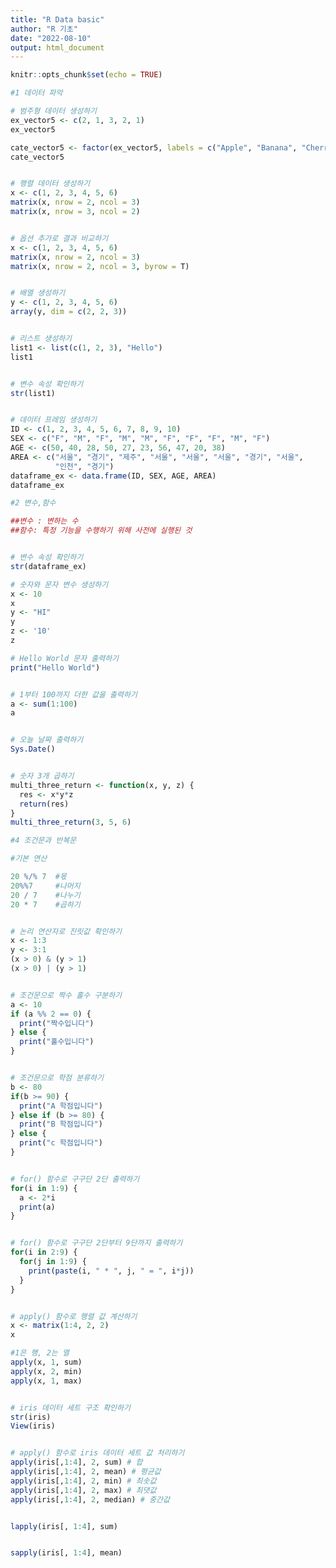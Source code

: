 ---
title: "R Data basic"
author: "R 기초"
date: "2022-08-10"
output: html_document
---

```{r setup, include=FALSE}
knitr::opts_chunk$set(echo = TRUE)
```

```{r}
#1 데이터 파악

# 범주형 데이터 생성하기
ex_vector5 <- c(2, 1, 3, 2, 1)
ex_vector5

cate_vector5 <- factor(ex_vector5, labels = c("Apple", "Banana", "Cherry"))
cate_vector5


# 행렬 데이터 생성하기
x <- c(1, 2, 3, 4, 5, 6)
matrix(x, nrow = 2, ncol = 3)
matrix(x, nrow = 3, ncol = 2)


# 옵션 추가로 결과 비교하기
x <- c(1, 2, 3, 4, 5, 6)
matrix(x, nrow = 2, ncol = 3)
matrix(x, nrow = 2, ncol = 3, byrow = T)


# 배열 생성하기
y <- c(1, 2, 3, 4, 5, 6)
array(y, dim = c(2, 2, 3))


# 리스트 생성하기
list1 <- list(c(1, 2, 3), "Hello")
list1


# 변수 속성 확인하기
str(list1)


# 데이터 프레임 생성하기
ID <- c(1, 2, 3, 4, 5, 6, 7, 8, 9, 10)
SEX <- c("F", "M", "F", "M", "M", "F", "F", "F", "M", "F")
AGE <- c(50, 40, 28, 50, 27, 23, 56, 47, 20, 38)
AREA <- c("서울", "경기", "제주", "서울", "서울", "서울", "경기", "서울",
          "인천", "경기")
dataframe_ex <- data.frame(ID, SEX, AGE, AREA)
dataframe_ex
```



```{r}
#2 변수,함수

##변수 : 변하는 수
##함수: 특정 기능을 수행하기 위해 사전에 실행된 것


# 변수 속성 확인하기
str(dataframe_ex)

# 숫자와 문자 변수 생성하기
x <- 10
x
y <- "HI"
y
z <- '10'
z

# Hello World 문자 출력하기
print("Hello World")


# 1부터 100까지 더한 값을 출력하기
a <- sum(1:100)
a


# 오늘 날짜 출력하기
Sys.Date()


# 숫자 3개 곱하기
multi_three_return <- function(x, y, z) {
  res <- x*y*z
  return(res)
}
multi_three_return(3, 5, 6)
```



```{r}
#4 조건문과 반복문

#기본 연산

20 %/% 7  #몫
20%%7     #나머지
20 / 7    #나누기 
20 * 7    #곱하기


# 논리 연산자로 진릿값 확인하기
x <- 1:3
y <- 3:1
(x > 0) & (y > 1)
(x > 0) | (y > 1)


# 조건문으로 짝수 홀수 구분하기
a <- 10
if (a %% 2 == 0) {
  print("짝수입니다")
} else {
  print("홀수입니다")
}


# 조건문으로 학점 분류하기
b <- 80
if(b >= 90) {
  print("A 학점입니다")
} else if (b >= 80) {
  print("B 학점입니다")
} else {
  print("c 학점입니다")
}


# for() 함수로 구구단 2단 출력하기
for(i in 1:9) {
  a <- 2*i
  print(a)
}


# for() 함수로 구구단 2단부터 9단까지 출력하기
for(i in 2:9) {
  for(j in 1:9) {
    print(paste(i, " * ", j, " = ", i*j))
  }
}


# apply() 함수로 행렬 값 계산하기
x <- matrix(1:4, 2, 2)
x

#1은 행, 2는 열
apply(x, 1, sum)
apply(x, 2, min)
apply(x, 1, max)


# iris 데이터 세트 구조 확인하기
str(iris)
View(iris)


# apply() 함수로 iris 데이터 세트 값 처리하기
apply(iris[,1:4], 2, sum) # 합
apply(iris[,1:4], 2, mean) # 평균값
apply(iris[,1:4], 2, min) # 최솟값
apply(iris[,1:4], 2, max) # 최댓값
apply(iris[,1:4], 2, median) # 중간값


lapply(iris[, 1:4], sum)


sapply(iris[, 1:4], mean)
```